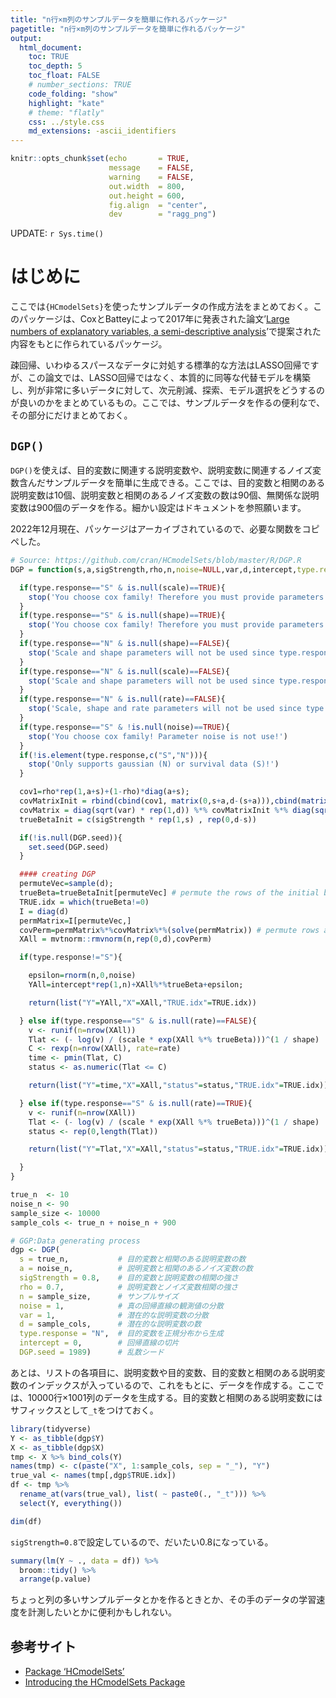 ```yaml
---
title: "n行×m列のサンプルデータを簡単に作れるパッケージ"
pagetitle: "n行×m列のサンプルデータを簡単に作れるパッケージ"
output:
  html_document:
    toc: TRUE
    toc_depth: 5
    toc_float: FALSE
    # number_sections: TRUE
    code_folding: "show"
    highlight: "kate"
    # theme: "flatly"
    css: ../style.css
    md_extensions: -ascii_identifiers
---
```


```r
knitr::opts_chunk$set(echo       = TRUE,
                      message    = FALSE,
                      warning    = FALSE,
                      out.width  = 800,
                      out.height = 600,
                      fig.align  = "center",
                      dev        = "ragg_png")
```

<div class="update-right">
UPDATE: `r Sys.time()`
</div>

# はじめに
ここでは`{HCmodelSets}`を使ったサンプルデータの作成方法をまとめておく。このパッケージは、CoxとBatteyによって2017年に発表された論文'[Large numbers of explanatory variables, a semi-descriptive analysis](https://www.pnas.org/content/114/32/8592)'で提案された内容をもとに作られているパッケージ。

疎回帰、いわゆるスパースなデータに対処する標準的な方法はLASSO回帰ですが、この論文では、LASSO回帰ではなく、本質的に同等な代替モデルを構築し、列が非常に多いデータに対して、次元削減、探索、モデル選択をどうするのが良いのかをまとめているもの。ここでは、サンプルデータを作るの便利なで、その部分にだけまとめておく。

## `DGP()`
`DGP()`を使えば、目的変数に関連する説明変数や、説明変数に関連するノイズ変数含んだサンプルデータを簡単に生成できる。ここでは、目的変数と相関のある説明変数は10個、説明変数と相関のあるノイズ変数の数は90個、無関係な説明変数は900個のデータを作る。細かい設定はドキュメントを参照願います。

2022年12月現在、パッケージはアーカイブされているので、必要な関数をコピペした。

```r
# Source: https://github.com/cran/HCmodelSets/blob/master/R/DGP.R
DGP = function(s,a,sigStrength,rho,n,noise=NULL,var,d,intercept,type.response="N",DGP.seed=NULL, scale=NULL, shape = NULL, rate=NULL){

  if(type.response=="S" & is.null(scale)==TRUE){
    stop('You choose cox family! Therefore you must provide parameters scale, shape!')
  }
  if(type.response=="S" & is.null(shape)==TRUE){
    stop('You choose cox family! Therefore you must provide parameters scale, shape!')
  }
  if(type.response=="N" & is.null(shape)==FALSE){
    stop('Scale and shape parameters will not be used since type.response is gaussian!')
  }
  if(type.response=="N" & is.null(scale)==FALSE){
    stop('Scale and shape parameters will not be used since type.response is gaussian!')
  }
  if(type.response=="N" & is.null(rate)==FALSE){
    stop('Scale, shape and rate parameters will not be used since type.response is gaussian!')
  }
  if(type.response=="S" & !is.null(noise)==TRUE){
    stop('You choose cox family! Parameter noise is not use!')
  }
  if(!is.element(type.response,c("S","N"))){
    stop('Only supports gaussian (N) or survival data (S)!')
  }

  cov1=rho*rep(1,a+s)+(1-rho)*diag(a+s);
  covMatrixInit = rbind(cbind(cov1, matrix(0,s+a,d-(s+a))),cbind(matrix(0,d-(s+a),s+a),diag(d-(s+a))))
  covMatrix = diag(sqrt(var) * rep(1,d)) %*% covMatrixInit %*% diag(sqrt(var)* rep(1,d))
  trueBetaInit = c(sigStrength * rep(1,s) , rep(0,d-s))

  if(!is.null(DGP.seed)){
    set.seed(DGP.seed)
  }

  #### creating DGP
  permuteVec=sample(d);
  trueBeta=trueBetaInit[permuteVec] # permute the rows of the initial beta vector
  TRUE.idx = which(trueBeta!=0)
  I = diag(d)
  permMatrix=I[permuteVec,]
  covPerm=permMatrix%*%covMatrix%*%(solve(permMatrix)) # permute rows and columns of the covariance matrix accordingly.
  XAll = mvtnorm::rmvnorm(n,rep(0,d),covPerm)

  if(type.response!="S"){

    epsilon=rnorm(n,0,noise)
    YAll=intercept*rep(1,n)+XAll%*%trueBeta+epsilon;

    return(list("Y"=YAll,"X"=XAll,"TRUE.idx"=TRUE.idx))

  } else if(type.response=="S" & is.null(rate)==FALSE){
    v <- runif(n=nrow(XAll))
    Tlat <- (- log(v) / (scale * exp(XAll %*% trueBeta)))^(1 / shape)
    C <- rexp(n=nrow(XAll), rate=rate)
    time <- pmin(Tlat, C)
    status <- as.numeric(Tlat <= C)

    return(list("Y"=time,"X"=XAll,"status"=status,"TRUE.idx"=TRUE.idx))

  } else if(type.response=="S" & is.null(rate)==TRUE){
    v <- runif(n=nrow(XAll))
    Tlat <- (- log(v) / (scale * exp(XAll %*% trueBeta)))^(1 / shape)
    status <- rep(0,length(Tlat))

    return(list("Y"=Tlat,"X"=XAll,"status"=status,"TRUE.idx"=TRUE.idx))

  }
}

```

```r
true_n  <- 10
noise_n <- 90
sample_size <- 10000
sample_cols <- true_n + noise_n + 900

# GGP:Data generating process
dgp <- DGP(
  s = true_n,           # 目的変数と相関のある説明変数の数
  a = noise_n,          # 説明変数と相関のあるノイズ変数の数
  sigStrength = 0.8,    # 目的変数と説明変数の相関の強さ
  rho = 0.7,            # 説明変数とノイズ変数相関の強さ
  n = sample_size,      # サンプルサイズ
  noise = 1,            # 真の回帰直線の観測値の分散
  var = 1,              # 潜在的な説明変数の分散
  d = sample_cols,      # 潜在的な説明変数の数
  type.response = "N",  # 目的変数を正規分布から生成
  intercept = 0,        # 回帰直線の切片
  DGP.seed = 1989)      # 乱数シード

```

あとは、リストの各項目に、説明変数や目的変数、目的変数と相関のある説明変数のインデックスが入っているので、これをもとに、データを作成する。ここでは、10000行×1001列のデータを生成する。目的変数と相関のある説明変数にはサフィックスとして`_t`をつけておく。

```r
library(tidyverse)
Y <- as_tibble(dgp$Y)
X <- as_tibble(dgp$X)
tmp <- X %>% bind_cols(Y)
names(tmp) <- c(paste("X", 1:sample_cols, sep = "_"), "Y")
true_val <- names(tmp[,dgp$TRUE.idx])
df <- tmp %>% 
  rename_at(vars(true_val), list( ~ paste0(., "_t"))) %>%
  select(Y, everything())

dim(df)
```

`sigStrength=0.8`で設定しているので、だいたい0.8になっている。

```r
summary(lm(Y ~ ., data = df)) %>%
  broom::tidy() %>% 
  arrange(p.value)
```

ちょっと列の多いサンプルデータとかを作るときとか、その手のデータの学習速度を計測したいとかに便利かもしれない。

## 参考サイト

- [Package ‘HCmodelSets’](https://cran.r-project.org/web/packages/HCmodelSets/HCmodelSets.pdf)
- [Introducing the HCmodelSets Package](https://insightr.wordpress.com/2018/08/04/introducing-the-hcmodelsets-package/)